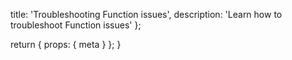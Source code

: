   title: 'Troubleshooting Function issues',
  description:
    'Learn how to troubleshoot Function issues'
};

  return {
    props: {
      meta
    }
  };
}
